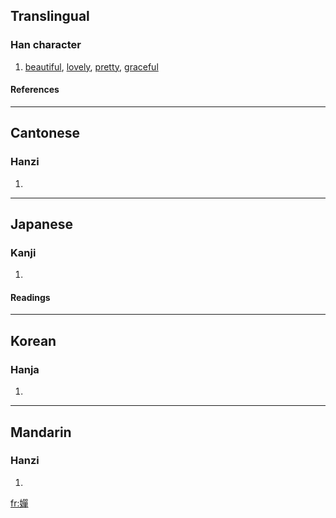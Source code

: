 {{see|婵}}

==Translingual==
===Han character===
{{Han char|rn=38|rad=女|as=12|sn=15|four=4645<sub>6</sub>|canj=女口口十 (VRRJ)}}
# [[beautiful]], [[lovely]], [[pretty]], [[graceful]]
====References====
{{Han ref|kx=0271.300|dkj=06738|dj=0539.210|hdz=21080.150|uh=5B0B|ud=23307|bh=BC60|bd=48224}}
----
==Cantonese==
===Hanzi===
{{yue-hanzi|jyut=|y=sim4, sin4}}
# {{defn|Cantonese}}
----
==Japanese==
===Kanji===
{{ja-kanji|grade=|rs=女12}}
# {{defn|Japanese}} 
====Readings====
{{ja-readings|on=[[せん]] (sen), [[ぜん]] (zen)|kun=[[ひきつなが]] (hikitsunaga), [[みうち]] (miuchi)}}
----
==Korean==
===Hanja===
{{ko-hanja|hangeul=선|rv=seon|mr=sŏn}}
# {{defn|Korean}}
----
==Mandarin==
===Hanzi===
{{cmn-hanzi|sim=婵|pin=[[chán]] ([[chan2]])|wg=ch'an<sup>2</sup>}}
# {{defn|Mandarin}}

[[fr:嬋]]